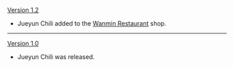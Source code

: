 {{Change History/Header}}
[[Version 1.2]]
* Jueyun Chili added to the [[Wanmin Restaurant]] shop.
----
[[Version 1.0]]
* Jueyun Chili was released.